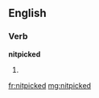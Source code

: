 ==English==

===Verb===
'''nitpicked'''

# {{past of|[[nitpick]]}}

[[fr:nitpicked]]
[[mg:nitpicked]]